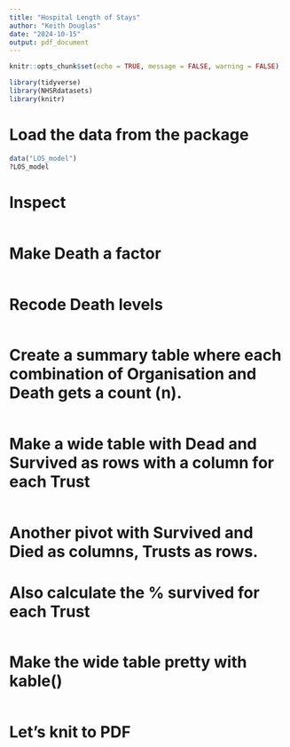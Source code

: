 ```yaml
---
title: "Hospital Length of Stays"
author: "Keith Douglas"
date: "2024-10-15"
output: pdf_document
---
```


```r
knitr::opts_chunk$set(echo = TRUE, message = FALSE, warning = FALSE)
```

```r
library(tidyverse)
library(NHSRdatasets)
library(knitr)
```

# Load the data from the package
```r
data("LOS_model")
?LOS_model
```

# Inspect
```r


```


# Make Death a factor
```r

```


# Recode Death levels
```r

```


# Create a summary table where each combination of Organisation and Death gets a count (n).
```r

```

# Make a wide table with Dead and Survived as rows with a column for each Trust
```r

```

# Another pivot with Survived and Died as columns, Trusts as rows.
# Also calculate the % survived for each Trust
```r

```


# Make the wide table pretty with kable()
```r

```


# Let's knit to PDF


